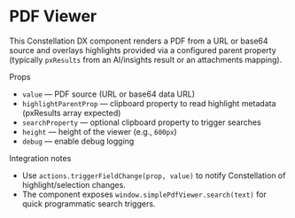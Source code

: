 
<Meta title="PDF Viewer" />

# PDF Viewer

This Constellation DX component renders a PDF from a URL or base64 source and overlays highlights provided via a configured parent property (typically `pxResults` from an AI/insights result or an attachments mapping).

Props
- `value` — PDF source (URL or base64 data URL)
- `highlightParentProp` — clipboard property to read highlight metadata (pxResults array expected)
- `searchProperty` — optional clipboard property to trigger searches
- `height` — height of the viewer (e.g., `600px`)
- `debug` — enable debug logging

Integration notes
- Use `actions.triggerFieldChange(prop, value)` to notify Constellation of highlight/selection changes.
- The component exposes `window.simplePdfViewer.search(text)` for quick programmatic search triggers.
